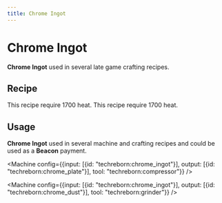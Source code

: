 ```yaml
---
title: Chrome Ingot
---
```


<ItemImage file="chrome_ingot" alt="Ingots" size="200" />

# Chrome Ingot

**Chrome Ingot** used in several late game crafting recipes.

## Recipe

<CraftingTable recipe="input techreborn:chrome_nugget techreborn:chrome_nugget techreborn:chrome_nugget input techreborn:chrome_nugget techreborn:chrome_nugget techreborn:chrome_nugget input techreborn:chrome_nugget techreborn:chrome_nugget techreborn:chrome_nugget output techreborn:chrome_ingot"/>

<CraftingTable recipe="input air air air input air techreborn:chrome_storage_block air input air air air output techreborn:chrome_ingot,9"/>


<Machine recipe="input techreborn:chrome_dust air output techreborn:chrome_ingot tool techreborn:industrial_blast_furnace" />
This recipe require 1700 heat.

<Machine recipe="input techreborn:small_pile_of_chrome_dust,4 air output techreborn:chrome_ingot tool techreborn:industrial_blast_furnace" />
This recipe require 1700 heat.

## Usage

**Chrome Ingot** used in several machine and crafting recipes and could be used as a **Beacon** payment.

<CraftingTable recipe="input techreborn:chrome_ingot techreborn:iridium_alloy_plate techreborn:chrome_ingot input techreborn:iridium_alloy_plate techreborn:lapotronic_orb techreborn:iridium_alloy_plate input techreborn:chrome_ingot techreborn:iridium_alloy_plate techreborn:chrome_ingot output techreborn:cloaking_device"/>

<CraftingTable recipe="input techreborn:chrome_ingot techreborn:chrome_ingot techreborn:chrome_ingot input techreborn:chrome_ingot techreborn:chrome_ingot techreborn:chrome_ingot input techreborn:chrome_ingot techreborn:chrome_ingot techreborn:chrome_ingot output techreborn:chrome_storage_block"/>

<CraftingTable recipe="input air techreborn:chrome_ingot air air air air air air air output techreborn:chrome_nugget,9"/>

<Machine config={{input: [{id: "techreborn:chrome_ingot"}], output: [{id: "techreborn:chrome_plate"}], tool: "techreborn:compressor"}} />

<Machine config={{input: [{id: "techreborn:chrome_ingot"}], output: [{id: "techreborn:chrome_dust"}], tool: "techreborn:grinder"}} />

<Machine recipe="input air techreborn:nickel_ingot air input techreborn:nickel_ingot techreborn:chrome_ingot techreborn:nickel_ingot input air techreborn:nickel_ingot air output techreborn:nichrome_heating_coil,2 tool techreborn:rolling_machine" />
